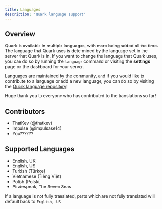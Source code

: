 ```yaml
---
title: Languages
description: 'Quark language support'
---
```


## Overview

Quark is available in multiple languages, with more being added all the time. The language that
Quark uses is determined by the language set in the server that Quark is in. If you want to change
the language that Quark uses, you can do so by running the `language` command or visiting the
**settings** page on the dashboard for your server.

Languages are maintained by the community, and if you would like to contribute to a language or
add a new language, you can do so by visiting the [Quark language repository](https://github.com/quark-bot-discord/languages)!

Huge thank you to everyone who has contributed to the translations so far!


## Contributors

- ThatKev (@thatkev)
- Impulse (@impulsase14)
- You??????


## Supported Languages

- English, UK
- English, US
- Turkish (Türkçe)
- Vietnamese (Tiếng Việt)
- Polish (Polski)
- Piratespeak, The Seven Seas

<Note>If a language is not fully translated, parts which are not fully translated will default
back to `English, US`</Note>